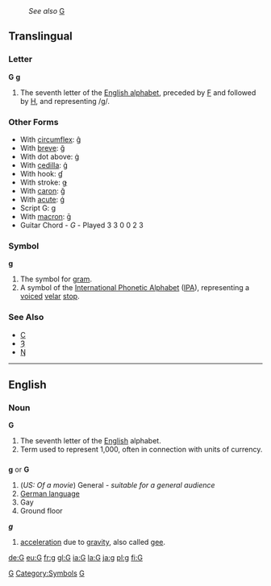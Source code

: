 :''See also'' [[G]]
==Translingual==
===Letter===
'''G''' '''g'''

#The seventh letter of the [[Wiktionary:About Roman script|English alphabet]], preceded by [[F]] and followed by [[H]], and representing /g/.
===Other Forms===
*With [[circumflex]]: [[ĝ]]
*With [[breve]]: [[ğ]]
*With dot above: [[ġ]]
*With [[cedilla]]: [[ģ]]
*With hook: [[ɠ]]
*With stroke: [[ǥ]]
*With [[caron]]: [[ǧ]]
*With [[acute]]: [[ǵ]]
*Script G: [[ɡ]]
*With [[macron]]: [[ḡ]]
*Guitar Chord - ''G'' - Played 3 3 0 0 2 3

===Symbol===
'''g'''

#The symbol for [[gram]].
#A symbol of the [[International Phonetic Alphabet]] ([[IPA]]), representing a [[voiced]] [[velar]] [[stop]].

===See Also===
*[[C]]
*[[Ȝ]]
*[[Ŋ]]

----
==English==
===Noun===
'''G'''
#The seventh letter of the [[English]] alphabet.
#Term used to represent 1,000, often in connection with units of currency.

==={{abbreviation}}===
'''g''' or '''G'''

# (''US: Of a movie'') General - ''suitable for a general audience''
# [[German language]]
# Gay
# Ground floor

'''''g'''''
# [[acceleration]] due to [[gravity]], also called [[gee]].

[[Category:Latin letters|G]]
[[Category:Symbols]]
[[Category:IPA symbols|G]]

[[de:G]]
[[eu:G]]
[[fr:g]]
[[gl:G]]
[[ia:G]]
[[la:G]]
[[ja:g]]
[[pl:g]]
[[fi:G]]